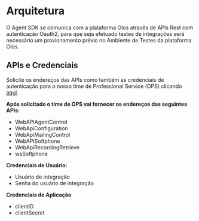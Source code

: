# Arquitetura

O Agent SDK se comunica com a plataforma Olos através de APIs Rest com autenticação Oauth2, para que seja efetuado testes de integrações
será necessário um provionamento prévio no Ambiente de Testes da plataforma Olos.

## APIs e Credenciais

Solicite os endereços das APIs como também as credenciais de autenticação para o nosso time de Professional Service (OPS) clicando
[aqui](https://support.olos.com.br/a/catalog/request-items?search=ops).

**Após solicitado o time de OPS vai fornecer os endereços das seguintes APIs:**

- WebAPIAgentControl
- WebApiConfiguration
- WebApiMailingControl
- WebAPISoftphone
- WebApiRecordingRetrieve
- wsSoftphone

**Credenciais de Usuário:**

- Usuário de integração
- Senha do usuário de integração

**Credenciais de Aplicação**

- clientID
- clientSecret

